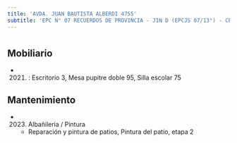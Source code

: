 ```yaml
---
title: 'AVDA. JUAN BAUTISTA ALBERDI 4755'
subtitle: 'EPC N° 07 RECUERDOS DE PROVINCIA - JIN D (EPCJS 07/13°) - CENOF CENTRO ALBERDI'
---
```


#


## Mobiliario

*  (2021) : Escritorio 3, Mesa pupitre doble 95, Silla escolar 75 





## Mantenimiento

*  (2023) Albañileria / Pintura 
    + Reparación y pintura de patios, Pintura del patio, etapa 2




